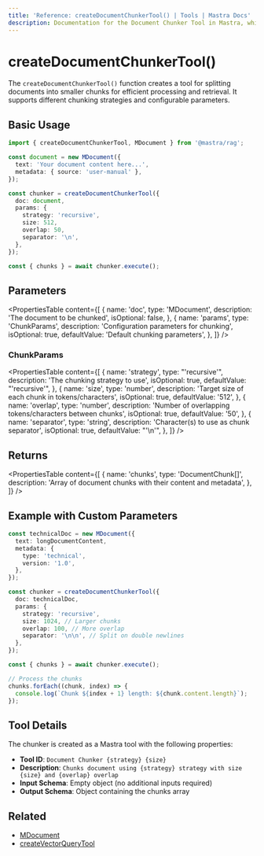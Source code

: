 ```yaml
---
title: 'Reference: createDocumentChunkerTool() | Tools | Mastra Docs'
description: Documentation for the Document Chunker Tool in Mastra, which splits documents into smaller chunks for efficient processing and retrieval.
---
```


# createDocumentChunkerTool()

The `createDocumentChunkerTool()` function creates a tool for splitting documents into smaller chunks for efficient processing and retrieval. It supports different chunking strategies and configurable parameters.

## Basic Usage

```typescript
import { createDocumentChunkerTool, MDocument } from '@mastra/rag';

const document = new MDocument({
  text: 'Your document content here...',
  metadata: { source: 'user-manual' },
});

const chunker = createDocumentChunkerTool({
  doc: document,
  params: {
    strategy: 'recursive',
    size: 512,
    overlap: 50,
    separator: '\n',
  },
});

const { chunks } = await chunker.execute();
```

## Parameters

<PropertiesTable
  content={[
    {
      name: 'doc',
      type: 'MDocument',
      description: 'The document to be chunked',
      isOptional: false,
    },
    {
      name: 'params',
      type: 'ChunkParams',
      description: 'Configuration parameters for chunking',
      isOptional: true,
      defaultValue: 'Default chunking parameters',
    },
  ]}
/>

### ChunkParams

<PropertiesTable
  content={[
    {
      name: 'strategy',
      type: "'recursive'",
      description: 'The chunking strategy to use',
      isOptional: true,
      defaultValue: "'recursive'",
    },
    {
      name: 'size',
      type: 'number',
      description: 'Target size of each chunk in tokens/characters',
      isOptional: true,
      defaultValue: '512',
    },
    {
      name: 'overlap',
      type: 'number',
      description: 'Number of overlapping tokens/characters between chunks',
      isOptional: true,
      defaultValue: '50',
    },
    {
      name: 'separator',
      type: 'string',
      description: 'Character(s) to use as chunk separator',
      isOptional: true,
      defaultValue: "'\\n'",
    },
  ]}
/>

## Returns

<PropertiesTable
  content={[
    {
      name: 'chunks',
      type: 'DocumentChunk[]',
      description: 'Array of document chunks with their content and metadata',
    },
  ]}
/>

## Example with Custom Parameters

```typescript
const technicalDoc = new MDocument({
  text: longDocumentContent,
  metadata: {
    type: 'technical',
    version: '1.0',
  },
});

const chunker = createDocumentChunkerTool({
  doc: technicalDoc,
  params: {
    strategy: 'recursive',
    size: 1024, // Larger chunks
    overlap: 100, // More overlap
    separator: '\n\n', // Split on double newlines
  },
});

const { chunks } = await chunker.execute();

// Process the chunks
chunks.forEach((chunk, index) => {
  console.log(`Chunk ${index + 1} length: ${chunk.content.length}`);
});
```

## Tool Details

The chunker is created as a Mastra tool with the following properties:

- **Tool ID**: `Document Chunker {strategy} {size}`
- **Description**: `Chunks document using {strategy} strategy with size {size} and {overlap} overlap`
- **Input Schema**: Empty object (no additional inputs required)
- **Output Schema**: Object containing the chunks array

## Related

- [MDocument](../rag/document.mdx)
- [createVectorQueryTool](./vector-query-tool)
